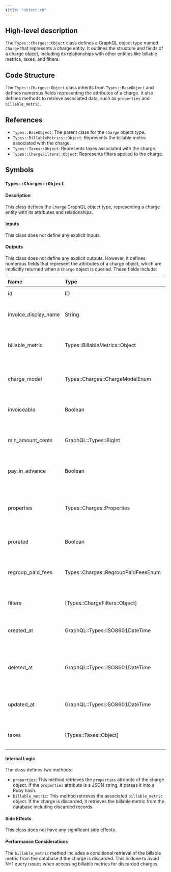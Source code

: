 ```yaml
---
title: "object.rb"
---
```


## High-level description
The `Types::Charges::Object` class defines a GraphQL object type named `Charge` that represents a charge entity. It outlines the structure and fields of a charge object, including its relationships with other entities like billable metrics, taxes, and filters.

## Code Structure
The `Types::Charges::Object` class inherits from `Types::BaseObject` and defines numerous fields representing the attributes of a charge. It also defines methods to retrieve associated data, such as `properties` and `billable_metric`.

## References
- `Types::BaseObject`: The parent class for the `Charge` object type.
- `Types::BillableMetrics::Object`: Represents the billable metric associated with the charge.
- `Types::Taxes::Object`: Represents taxes associated with the charge.
- `Types::ChargeFilters::Object`: Represents filters applied to the charge.

## Symbols

### `Types::Charges::Object`
#### Description
This class defines the `Charge` GraphQL object type, representing a charge entity with its attributes and relationships.

#### Inputs
This class does not define any explicit inputs.

#### Outputs
This class does not define any explicit outputs. However, it defines numerous fields that represent the attributes of a charge object, which are implicitly returned when a `Charge` object is queried. These fields include:

| Name | Type | Description |
|:-----|:-----|:------------|
| id | ID | The ID of the charge. |
| invoice_display_name | String | The display name of the invoice for this charge. |
| billable_metric | Types::BillableMetrics::Object | The billable metric associated with the charge. |
| charge_model | Types::Charges::ChargeModelEnum | The charging model used for the charge. |
| invoiceable | Boolean | Indicates if the charge is invoiceable. |
| min_amount_cents | GraphQL::Types::BigInt | The minimum amount in cents for the charge. |
| pay_in_advance | Boolean | Indicates if the charge is paid in advance. |
| properties | Types::Charges::Properties | The properties of the charge, specific to the charge model. |
| prorated | Boolean | Indicates if the charge is prorated. |
| regroup_paid_fees | Types::Charges::RegroupPaidFeesEnum | Determines how paid fees are regrouped for the charge. |
| filters | [Types::ChargeFilters::Object] | The filters applied to the charge. |
| created_at | GraphQL::Types::ISO8601DateTime | The creation timestamp of the charge. |
| deleted_at | GraphQL::Types::ISO8601DateTime | The deletion timestamp of the charge (if deleted). |
| updated_at | GraphQL::Types::ISO8601DateTime | The last update timestamp of the charge. |
| taxes | [Types::Taxes::Object] | The taxes associated with the charge. |

#### Internal Logic
The class defines two methods:

- `properties`: This method retrieves the `properties` attribute of the charge object. If the `properties` attribute is a JSON string, it parses it into a Ruby hash.
- `billable_metric`: This method retrieves the associated `billable_metric` object. If the charge is discarded, it retrieves the billable metric from the database including discarded records.

#### Side Effects
This class does not have any significant side effects.

#### Performance Considerations
The `billable_metric` method includes a conditional retrieval of the billable metric from the database if the charge is discarded. This is done to avoid N+1 query issues when accessing billable metrics for discarded charges.
